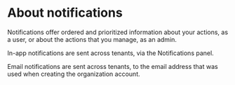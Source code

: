 ﻿# About notifications

Notifications offer ordered and prioritized information about your actions, as a user, or about the actions that you manage, as an admin.

In-app notifications are sent across tenants, via the Notifications panel.

Email notifications are sent across tenants, to the email address that was used when creating the organization account.
